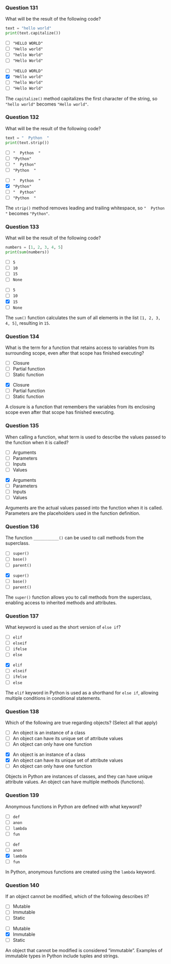 ### Question 131 {.question}

What will be the result of the following code?

```python
text = "hello world"
print(text.capitalize())
```

::: {.r-stack}

::: {.absolute .left-0 .top-0 width=100%}
- [ ] `"HELLO WORLD"`
- [ ] `"Hello world"`
- [ ] `"hello World"`
- [ ] `"Hello World"`
:::

::: {.fragment .fade-in .absolute .left-0 .top-0 width=100%}
- [ ] `"HELLO WORLD"`
- [x] `"Hello world"`
- [ ] `"hello World"`
- [ ] `"Hello World"`


::: {.explanation}
The `capitalize()` method capitalizes the first character of the string, so `"hello world"` becomes `"Hello world"`.
:::
:::
:::

### Question 132 {.question}

What will be the result of the following code?

```python
text = "  Python  "
print(text.strip())
```

::: {.r-stack}

::: {.absolute .left-0 .top-0 width=100%}
- [ ] `"  Python  "`
- [ ] `"Python"`
- [ ] `"  Python"`
- [ ] `"Python  "`
:::

::: {.fragment .fade-in .absolute .left-0 .top-0 width=100%}
- [ ] `"  Python  "`
- [x] `"Python"`
- [ ] `"  Python"`
- [ ] `"Python  "`


::: {.explanation}
The `strip()` method removes leading and trailing whitespace, so `"  Python  "` becomes `"Python"`.
:::
:::
:::

### Question 133 {.question}

What will be the result of the following code?

```python
numbers = [1, 2, 3, 4, 5]
print(sum(numbers))
```

::: {.r-stack}

::: {.absolute .left-0 .top-0 width=100%}
- [ ] `5`
- [ ] `10`
- [ ] `15`
- [ ] `None`
:::

::: {.fragment .fade-in .absolute .left-0 .top-0 width=100%}
- [ ] `5`
- [ ] `10`
- [x] `15`
- [ ] `None`


::: {.explanation}
The `sum()` function calculates the sum of all elements in the list `[1, 2, 3, 4, 5]`, resulting in `15`.
:::
:::
:::

### Question 134 {.question}

What is the term for a function that retains access to variables from its surrounding scope, even after that scope has finished executing?

::: {.r-stack}

::: {.absolute .left-0 .top-0 width=100%}
- [ ] Closure
- [ ] Partial function
- [ ] Static function
:::

::: {.fragment .fade-in .absolute .left-0 .top-0 width=100%}
- [x] Closure
- [ ] Partial function
- [ ] Static function


::: {.explanation}
A closure is a function that remembers the variables from its enclosing scope even after that scope has finished executing.
:::
:::
:::

### Question 135 {.question}

When calling a function, what term is used to describe the values passed to the function when it is called?

::: {.r-stack}

::: {.absolute .left-0 .top-0 width=100%}
- [ ] Arguments
- [ ] Parameters
- [ ] Inputs
- [ ] Values
:::

::: {.fragment .fade-in .absolute .left-0 .top-0 width=100%}
- [x] Arguments
- [ ] Parameters
- [ ] Inputs
- [ ] Values


::: {.explanation}
Arguments are the actual values passed into the function when it is called. Parameters are the placeholders used in the function definition.
:::
:::
:::

### Question 136 {.question}

The function `___________()` can be used to call methods from the superclass.

::: {.r-stack}

::: {.absolute .left-0 .top-0 width=100%}
- [ ] `super()`
- [ ] `base()`
- [ ] `parent()`
:::

::: {.fragment .fade-in .absolute .left-0 .top-0 width=100%}
- [x] `super()`
- [ ] `base()`
- [ ] `parent()`


::: {.explanation}
The `super()` function allows you to call methods from the superclass, enabling access to inherited methods and attributes.
:::
:::
:::

### Question 137 {.question}

What keyword is used as the short version of `else if`?

::: {.r-stack}

::: {.absolute .left-0 .top-0 width=100%}
- [ ] `elif`
- [ ] `elseif`
- [ ] `ifelse`
- [ ] `else`
:::

::: {.fragment .fade-in .absolute .left-0 .top-0 width=100%}
- [x] `elif`
- [ ] `elseif`
- [ ] `ifelse`
- [ ] `else`


::: {.explanation}
The `elif` keyword in Python is used as a shorthand for `else if`, allowing multiple conditions in conditional statements.
:::
:::
:::

### Question 138 {.question}

Which of the following are true regarding objects? (Select all that apply)

::: {.r-stack}

::: {.absolute .left-0 .top-0 width=100%}
- [ ] An object is an instance of a class
- [ ] An object can have its unique set of attribute values
- [ ] An object can only have one function
:::

::: {.fragment .fade-in .absolute .left-0 .top-0 width=100%}
- [x] An object is an instance of a class
- [x] An object can have its unique set of attribute values
- [ ] An object can only have one function


::: {.explanation}
Objects in Python are instances of classes, and they can have unique attribute values. An object can have multiple methods (functions).
:::
:::
:::

### Question 139 {.question}

Anonymous functions in Python are defined with what keyword?

::: {.r-stack}

::: {.absolute .left-0 .top-0 width=100%}
- [ ] `def`
- [ ] `anon`
- [ ] `lambda`
- [ ] `fun`
:::

::: {.fragment .fade-in .absolute .left-0 .top-0 width=100%}
- [ ] `def`
- [ ] `anon`
- [x] `lambda`
- [ ] `fun`


::: {.explanation}
In Python, anonymous functions are created using the `lambda` keyword.
:::
:::
:::

### Question 140 {.question}

If an object cannot be modified, which of the following describes it?

::: {.r-stack}

::: {.absolute .left-0 .top-0 width=100%}
- [ ] Mutable
- [ ] Immutable
- [ ] Static
:::

::: {.fragment .fade-in .absolute .left-0 .top-0 width=100%}
- [ ] Mutable
- [x] Immutable
- [ ] Static


::: {.explanation}
An object that cannot be modified is considered "immutable". Examples of immutable types in Python include tuples and strings.
:::
:::
:::

